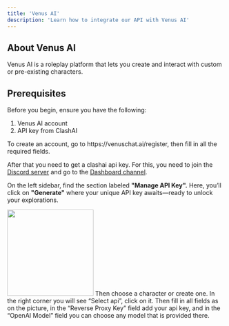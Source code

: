 ```yaml
---
title: 'Venus AI'
description: 'Learn how to integrate our API with Venus AI'
---
```


## About Venus AI

Venus AI is a roleplay platform that lets you create and interact with custom or pre-existing characters.

## Prerequisites
Before you begin, ensure you have the following:  
1. Venus AI account
2. API key from ClashAI

<Steps>
  <Step title="Create account and get API key">
  To create an account, go to https://venuschat.ai/register, then fill in all the required fields. 
  
  After that you need to get a clashai api key.
  For this, you need to join the [Discord server](https://discord.gg/yyfGnyKj9j) and go to the [Dashboard channel](https://discord.com/channels/1231339329435996280/1302343342746505347).

  On the left sidebar, find the section labeled **"Manage API Key".** Here, you’ll click on **"Generate"** where your unique API key awaits—ready to unlock your explorations.

  </Step>
  <Step title="Select a Character and Configure API Settings">
 	<img height="200" src="/images/venus.png" />
    Then choose a character or create one. In the right corner you will see “Select api”, click on it. Then fill in all fields as on the picture, in the “Reverse Proxy Key” field add your api key, and in the “OpenAI Model” field you can choose any model that is provided there.
  </Step>
</Steps>